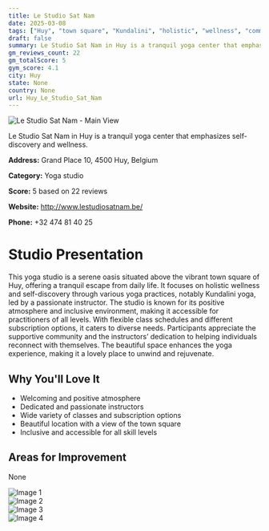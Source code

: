 ```yaml
---
title: Le Studio Sat Nam
date: 2025-03-08
tags: ["Huy", "town square", "Kundalini", "holistic", "wellness", "community", "Huy"]  
draft: false
summary: Le Studio Sat Nam in Huy is a tranquil yoga center that emphasizes self-discovery and wellness.
gm_reviews_count: 22
gm_totalScore: 5
gym_score: 4.1
city: Huy
state: None
country: None
url: Huy_Le_Studio_Sat_Nam
---
```


<div className="aspect-[16/9] relative my-8">
  <img 
    src="https://lh5.googleusercontent.com/p/AF1QipNDN8yJEJiR6Ccpb8yJ8qLBAQ6h46kWeZdiGND3=w1920-h1080-k-no"
    alt="Le Studio Sat Nam - Main View"
    className="object-cover absolute inset-0 w-full h-full rounded-lg"
  />
</div>

Le Studio Sat Nam in Huy is a tranquil yoga center that emphasizes self-discovery and wellness.

**Address:** Grand Place 10, 4500 Huy, Belgium

**Category:** Yoga studio

**Score:** 5 based on 22 reviews

**Website:** http://www.lestudiosatnam.be/

**Phone:** +32 474 81 40 25

# Studio Presentation

This yoga studio is a serene oasis situated above the vibrant town square of Huy, offering a tranquil escape from daily life. It focuses on holistic wellness and self-discovery through various yoga practices, notably Kundalini yoga, led by a passionate instructor. The studio is known for its positive atmosphere and inclusive environment, making it accessible for practitioners of all levels. With flexible class schedules and different subscription options, it caters to diverse needs. Participants appreciate the supportive community and the instructors’ dedication to helping individuals reconnect with themselves. The beautiful space enhances the yoga experience, making it a lovely place to unwind and rejuvenate.



## Why You'll Love It

- Welcoming and positive atmosphere
- Dedicated and passionate instructors
- Wide variety of classes and subscription options
- Beautiful location with a view of the town square
- Inclusive and accessible for all skill levels

## Areas for Improvement

None

<div className="grid grid-cols-1 xl:grid-cols-2 gap-4 my-8">
<div className="aspect-[4/3] relative"><img src="https://lh3.googleusercontent.com/p/AF1QipML09QaHhf4UGM1HANjKO9KxCTzAlgyL9LvFQGu=w1920-h1080-k-no" alt="Image 1" className="object-cover absolute inset-0 w-full h-full rounded-lg" /></div>
<div className="aspect-[4/3] relative"><img src="https://lh5.googleusercontent.com/p/AF1QipNGGoi0QQByG63m6xhuf1UZ4Y4HcbtwcVPd1w4C=w1920-h1080-k-no" alt="Image 2" className="object-cover absolute inset-0 w-full h-full rounded-lg" /></div>
<div className="aspect-[4/3] relative"><img src="https://lh5.googleusercontent.com/p/AF1QipMI0I2izcswklggzxImuHqchf-_8ZsrP98vik-c=w1920-h1080-k-no" alt="Image 3" className="object-cover absolute inset-0 w-full h-full rounded-lg" /></div>
<div className="aspect-[4/3] relative"><img src="https://lh5.googleusercontent.com/p/AF1QipPXa9NXNy24v917VB2XBJMcn6UwrH4jdVpFfnrP=w1920-h1080-k-no" alt="Image 4" className="object-cover absolute inset-0 w-full h-full rounded-lg" /></div>
</div>
